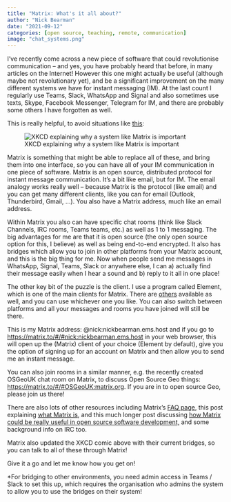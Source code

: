 ```yaml
---
title: "Matrix: What's it all about?"
author: "Nick Bearman"
date: "2021-09-12"
categories: [open source, teaching, remote, communication]
image: "chat_systems.png"
---
```


I’ve recently come across a new piece of software that could revolutionise communication – and yes, you have probably heard that before, in many articles on the Internet! However this one might actually be useful (although maybe not revolutionary yet), and be a significant improvement on the many different systems we have for instant messaging (IM). At the last count I regularly use Teams, Slack, WhatsApp and Signal and also sometimes use texts, Skype, Facebook Messenger, Telegram for IM, and there are probably some others I have forgotten as well.

This is really helpful, to avoid situations like [this](https://xkcd.com/1810/):

![XKCD explaining why a system like Matrix is important](chat_systems.png)

Matrix is something that might be able to replace all of these, and bring them into one interface, so you can have all of your IM communication in one piece of software. Matrix is an open source, distributed protocol for instant message communication. It’s a bit like email, but for IM. The email analogy works really well – because Matrix is the protocol (like email) and you can get many different clients, like you can for email (Outlook, Thunderbird, Gmail, …). You also have a Matrix address, much like an email address.

Within Matrix you also can have specific chat rooms (think like Slack Channels, IRC rooms, Teams teams, etc.) as well as 1 to 1 messaging. The big advantages for me are that it is open source (the only open source option for this, I believe) as well as being end-to-end encrypted. It also has bridges which allow you to join in other platforms from your Matrix account, and this is the big thing for me. Now when people send me messages in WhatsApp, Signal, Teams, Slack or anywhere else, I can a) actually find their message easily when I hear a sound and b) reply to it all in one place!

The other key bit of the puzzle is the client. I use a program called Element, which is one of the main clients for Matrix. There are [others](https://matrix.org/clients/) available as well, and you can use whichever one you like. You can also switch between platforms and all your messages and rooms you have joined will still be there.

This is my Matrix address: @nick:nickbearman.ems.host and if you go to [https://matrix.to/#/#nick:nickbearman.ems.host](https://matrix.to/#/#nick:nickbearman.ems.host) in your web browser, this will open up the (Matrix) client of your choice (Element by default), give you the option of signing up for an account on Matrix and then allow you to send me an instant message.

You can also join rooms in a similar manner, e.g. the recently created OSGeoUK chat room on Matrix, to discuss Open Source Geo things: [https://matrix.to/#/#OSGeoUK:matrix.org](https://matrix.to/#/#OSGeoUK:matrix.org). If you are in to open source Geo, please join us there!

There are also lots of other resources including Matrix’s [FAQ page](https://matrix.org/faq/), this post explaining [what Matrix is](https://blog.ergaster.org/post/20210602-matrix-for-im/), and this much longer post discussing [how Matrix could be really useful in open source software development,](https://ansible.github.io/community/posts/matrix_and_ansible.html) and some background info on IRC too.

Matrix also updated the XKCD comic above with their current bridges, so you can talk to all of these through Matrix!

Give it a go and let me know how you get on!

*For bridging to other environments, you need admin access in Teams / Slack to set this up, which requires the organisation who admins the system to allow you to use the bridges on their system!
